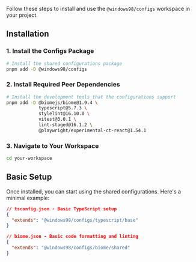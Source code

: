 
<Meta title="Workspaces/Configs/Getting Started/Quick Start" />

<Title>🏎️ Quick Start</Title>

Follow these steps to install and use the `@windows98/configs` workspace in your project.

## Installation

### 1. **Install the Configs Package**

```bash
# Install the shared configurations package
pnpm add -D @windows98/configs
```

### 2. **Install Required Peer Dependencies**

```bash
# Install the development tools that the configurations support
pnpm add -D @biomejs/biome@1.9.4 \
            typescript@5.7.3 \
            stylelint@16.10.0 \
            vitest@3.0.1 \
            lint-staged@16.1.2 \
            @playwright/experimental-ct-react@1.54.1
```

### 3. **Navigate to Your Workspace**

```bash
cd your-workspace
```

## Basic Setup

Once installed, you can start using the shared configurations. Here's a minimal example:

```json
// tsconfig.json - Basic TypeScript setup
{
  "extends": "@windows98/configs/typescript/base"
}
```

```json
// biome.json - Basic code formatting and linting
{
  "extends": "@windows98/configs/biome/shared"
}
```
